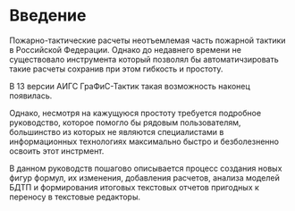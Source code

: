 # Введение {.unnumbered}

Пожарно-тактические расчеты неотъемлемая часть пожарной тактики в Российской Федерации. Однако до недавнего времени не существовало инструмента который позволял бы автоматичзировать такие расчеты сохранив при этом гибкость и простоту.

В 13 версии АИГС ГраФиС-Тактик такая возможность наконец появилась. 

Однако, несмотря на кажущуюся простоту требуется подробное руководство, которое помогло бы рядовым пользователям, большинство из которых не являются специалистами в информационных технологиях максимально быстро и безболезненно освоить этот инстрмент. 

В данном руководств пошагово описывается процесс создания новых фигур формул, их изменения, добавления расчетов, анализа моделей БДТП и формирования итоговых текстовых отчетов пригодных к переносу в текстовые редакторы.
